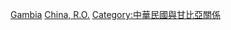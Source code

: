 [[Category:中華民國駐非洲大使|Gambia]]
[[Category:駐甘比亞大使|China, R.O.]]
[[Category:中華民國與甘比亞關係|Category:中華民國與甘比亞關係]]